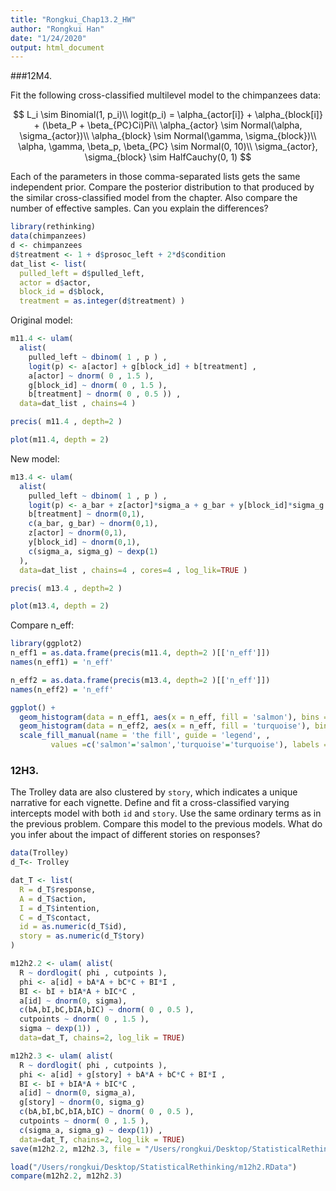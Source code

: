 ```yaml
---
title: "Rongkui_Chap13.2_HW"
author: "Rongkui Han"
date: "1/24/2020"
output: html_document
---
```


###12M4.   

Fit the following cross-classified multilevel model to the chimpanzees data:    

$$
L_i \sim Binomial(1, p_i)\\
logit(p_i) = \alpha_{actor[i]} + \alpha_{block[i]} + (\beta_P + \beta_{PC}Ci)Pi\\
\alpha_{actor} \sim Normal(\alpha, \sigma_{actor})\\
\alpha_{block} \sim Normal(\gamma, \sigma_{block})\\
\alpha, \gamma, \beta_p, \beta_{PC} \sim Normal(0, 10)\\
\sigma_{actor}, \sigma_{block} \sim HalfCauchy(0, 1)
$$

Each of the parameters in those comma-separated lists gets the same independent prior. Compare
the posterior distribution to that produced by the similar cross-classified model from the chapter.
Also compare the number of effective samples. Can you explain the differences?    

```r
library(rethinking)
data(chimpanzees)
d <- chimpanzees
d$treatment <- 1 + d$prosoc_left + 2*d$condition
dat_list <- list(
  pulled_left = d$pulled_left,
  actor = d$actor,
  block_id = d$block,
  treatment = as.integer(d$treatment) )
```

Original model:     
```r
m11.4 <- ulam(
  alist(
    pulled_left ~ dbinom( 1 , p ) ,
    logit(p) <- a[actor] + g[block_id] + b[treatment] ,
    a[actor] ~ dnorm( 0 , 1.5 ),
    g[block_id] ~ dnorm( 0 , 1.5 ),
    b[treatment] ~ dnorm( 0 , 0.5 )) ,
  data=dat_list , chains=4 )
```

```r
precis( m11.4 , depth=2 )
```

```r
plot(m11.4, depth = 2)
```


New model:  
```r
m13.4 <- ulam(
  alist(
    pulled_left ~ dbinom( 1 , p ) ,
    logit(p) <- a_bar + z[actor]*sigma_a + g_bar + y[block_id]*sigma_g + b[treatment],
    b[treatment] ~ dnorm(0,1),
    c(a_bar, g_bar) ~ dnorm(0,1),
    z[actor] ~ dnorm(0,1),
    y[block_id] ~ dnorm(0,1),
    c(sigma_a, sigma_g) ~ dexp(1)
  ), 
  data=dat_list , chains=4 , cores=4 , log_lik=TRUE )
```

```r
precis( m13.4 , depth=2 )
```

```r
plot(m13.4, depth = 2)
```

Compare n_eff:   
```r
library(ggplot2)
n_eff1 = as.data.frame(precis(m11.4, depth=2 )[['n_eff']])
names(n_eff1) = 'n_eff'

n_eff2 = as.data.frame(precis(m13.4, depth=2 )[['n_eff']])
names(n_eff2) = 'n_eff'

ggplot() +
  geom_histogram(data = n_eff1, aes(x = n_eff, fill = 'salmon'), bins = 20, alpha = 0.5) +
  geom_histogram(data = n_eff2, aes(x = n_eff, fill = 'turquoise'), bins = 20, alpha = 0.5) +
  scale_fill_manual(name = 'the fill', guide = 'legend', , 
         values =c('salmon'='salmon','turquoise'='turquoise'), labels = c("m11.4","m13.4"))
```



### 12H3.      

The Trolley data are also clustered by `story`, which indicates a unique narrative for each
vignette. Define and fit a cross-classified varying intercepts model with both `id` and `story`. Use the
same ordinary terms as in the previous problem. Compare this model to the previous models. What
do you infer about the impact of different stories on responses?     

```r
data(Trolley)
d_T<- Trolley

dat_T <- list(
  R = d_T$response,
  A = d_T$action,
  I = d_T$intention,
  C = d_T$contact,
  id = as.numeric(d_T$id),
  story = as.numeric(d_T$tory)
)
```

```r
m12h2.2 <- ulam( alist(
  R ~ dordlogit( phi , cutpoints ),
  phi <- a[id] + bA*A + bC*C + BI*I ,
  BI <- bI + bIA*A + bIC*C , 
  a[id] ~ dnorm(0, sigma),  
  c(bA,bI,bC,bIA,bIC) ~ dnorm( 0 , 0.5 ),
  cutpoints ~ dnorm( 0 , 1.5 ),
  sigma ~ dexp(1)) ,
  data=dat_T, chains=2, log_lik = TRUE)

m12h2.3 <- ulam( alist(
  R ~ dordlogit( phi , cutpoints ),
  phi <- a[id] + g[story] + bA*A + bC*C + BI*I ,
  BI <- bI + bIA*A + bIC*C , 
  a[id] ~ dnorm(0, sigma_a),  
  g[story] ~ dnorm(0, sigma_g)
  c(bA,bI,bC,bIA,bIC) ~ dnorm( 0 , 0.5 ),
  cutpoints ~ dnorm( 0 , 1.5 ),
  c(sigma_a, sigma_g) ~ dexp(1)) ,
  data=dat_T, chains=2, log_lik = TRUE)
save(m12h2.2, m12h2.3, file = "/Users/rongkui/Desktop/StatisticalRethinking/m12h2.RData")
```

```r
load("/Users/rongkui/Desktop/StatisticalRethinking/m12h2.RData")
compare(m12h2.2, m12h2.3)
```

